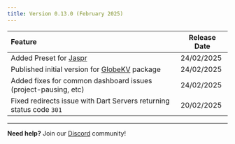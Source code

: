 ```yaml
---
title: Version 0.13.0 (February 2025)
---
```


| Feature                                                                            | Release Date |
| :--------------------------------------------------------------------------------- | ------------ |
| Added Preset for [Jaspr](https://pub.dev/packages/jaspr)                           | 24/02/2025   |
| Published initial version for [GlobeKV](https://pub.dev/packages/globe_kv) package | 24/02/2025   |
| Added fixes for common dashboard issues (project-pausing, etc)                     | 24/02/2025   |
| Fixed redirects issue with Dart Servers returning status code `301`                | 20/02/2025   |

---

**Need help?** Join our [Discord](https://invertase.link/globe-discord) community!
